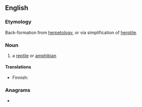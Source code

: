 ==English==

===Etymology===
Back-formation from [[herpetology]], or via simplification of [[herptile]].

===Noun===
{{en-noun}}

# {{lb|en|colloquial}} a [[reptile]] or [[amphibian]]

====Translations====
{{trans-top|reptile or amphbian}}
* Finnish: {{t|fi|herppi}}
{{trans-mid}}
{{trans-bottom}}

===Anagrams===
* {{anagrams|en|perh}}